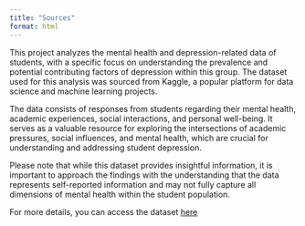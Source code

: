 ```yaml
---
title: "Sources"
format: html
---
```


This project analyzes the mental health and depression-related data of students, with a specific focus on understanding the prevalence and potential contributing factors of depression within this group. The dataset used for this analysis was sourced from Kaggle, a popular platform for data science and machine learning projects.

The data consists of responses from students regarding their mental health, academic experiences, social interactions, and personal well-being. It serves as a valuable resource for exploring the intersections of academic pressures, social influences, and mental health, which are crucial for understanding and addressing student depression.

Please note that while this dataset provides insightful information, it is important to approach the findings with the understanding that the data represents self-reported information and may not fully capture all dimensions of mental health within the student population.

For more details, you can access the dataset [here](https://www.kaggle.com/datasets/adilshamim8/student-depression-dataset/data)